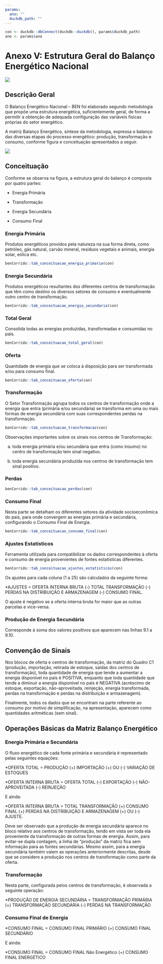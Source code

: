 ```yaml
---
params:
  ano: ""
  duckdb_path: ""
---
```


```r
con <- duckdb::dbConnect(duckdb::duckdb(), params$duckdb_path)
ano <- params$ano
```

# Anexo V: Estrutura Geral do Balanço Energético Nacional {-}

![](../img/capas/imagem_cap_anexo.png)

## Descrição Geral

O Balanço Energético Nacional – BEN foi elaborado segundo metodologia que propõe uma estrutura energética, suficientemente geral, de forma a permitir a obtenção de adequada configuração das variáveis físicas próprias do setor energético.

A matriz Balanço Energético, síntese da metodologia, expressa o balanço das diversas etapas do processo energético: produção, transformação e consumo, conforme figura e conceituação apresentados a seguir.

![](../img/Figura_DescricaoGeral_Anexo_V_PT.png)

## Conceituação

Conforme se observa na figura, a estrutura geral do balanço é composta por quatro partes:

- Energia Primária

- Transformação

- Energia Secundária

- Consumo Final

### Energia Primária

Produtos energéticos providos pela natureza na sua forma direta, como petróleo, gás natural, carvão mineral, resíduos vegetais e animais, energia solar, eólica etc.

```r
benCorrido::tab_conceituacao_energia_primaria(con)
```

### Energia Secundária

Produtos energéticos resultantes dos diferentes centros de transformação que têm como destino os diversos setores de consumo e eventualmente outro centro de transformação.

```r
benCorrido::tab_conceituacao_energia_secundaria(con)
```

### Total Geral

Consolida todas as energias produzidas, transformadas e consumidas no país.

```r
benCorrido::tab_conceituacao_total_geral(con)
```

### Oferta

Quantidade de energia que se coloca à disposição para ser transformada e/ou para consumo final.

```r
benCorrido::tab_conceituacao_oferta(con)
```

### Transformação

O Setor Transformação agrupa todos os centros de transformação onde a energia que entra (primária e/ou secundária) se transforma em uma ou mais formas de energia secundária com suas correspondentes perdas na transformação.

```r
benCorrido::tab_conceituacao_transformacao(con)
```

Observações importantes sobre os sinais nos centros de Transformação:

a) toda energia primária e/ou secundária que entra (como insumo) no centro de transformação tem sinal negativo.

b) toda energia secundária produzida nos centros de transformação tem sinal positivo.

### Perdas

```r
benCorrido::tab_conceituacao_perdas(con)
```

### Consumo Final

Nesta parte se detalham os diferentes setores da atividade socioeconômica do país, para onde convergem as energias primária e secundária, configurando o Consumo Final de Energia.

```r
benCorrido::tab_conceituacao_consumo_final(con)
```

###  Ajustes Estatísticos

Ferramenta utilizada para compatibilizar os dados correspondentes à oferta e consumo de energia provenientes de fontes estatísticas diferentes.

```r
benCorrido::tab_conceituacao_ajustes_estatisticos(con)
```

Os ajustes para cada coluna (1 a 25) são calculados da seguinte forma:

*AJUSTES = OFERTA INTERNA BRUTA (-) TOTAL TRANSFORMAÇÃO (-) PERDAS NA DISTRIBUIÇÃO E ARMAZENAGEM (-) CONSUMO FINAL.

O ajuste é negativo se a oferta interna bruta for maior que as outras parcelas e vice-versa.

### Produção de Energia Secundária

Corresponde à soma dos valores positivos que aparecem nas linhas 9.1 a 9.10.

## Convenção de Sinais

Nos blocos de oferta e centros de transformação, da matriz do Quadro C1 (produção, importação, retirada de estoque, saídas dos centros de transformação), toda quantidade de energia que tende a aumentar a energia disponível no país é POSITIVA, enquanto que toda quantidade que tende a diminuir a energia disponível no país é NEGATIVA (acréscimo de estoque, exportação, não-aproveitada, reinjeção, energia transformada, perdas na transformação e perdas na distribuição e armazenagem).

Finalmente, todos os dados que se encontram na parte referente ao consumo por motivo de simplificação, na apresentação, aparecem como quantidades aritméticas (sem sinal).

## Operações Básicas da Matriz Balanço Energético

### Energia Primária e Secundária

O fluxo energético de cada fonte primária e secundária é representado pelas seguintes equações:

*OFERTA TOTAL = PRODUÇÃO (+) IMPORTAÇÃO (+) OU (-) VARIAÇÃO DE ESTOQUES

*OFERTA INTERNA BRUTA = OFERTA TOTAL (-) EXPORTAÇÃO (-) NÃO-APROVEITADA (-) REINJEÇÃO

E ainda:

*OFERTA INTERNA BRUTA = TOTAL TRANSFORMAÇÃO (+) CONSUMO FINAL (+) PERDAS NA DISTRIBUIÇÃO E ARMAZENAGEM (+) OU (-) AJUSTE.

Deve ser observado que a produção de energia secundária aparece no bloco relativo aos centros de transformação, tendo em vista ser toda ela proveniente da transformação de outras formas de energia. Assim, para evitar-se dupla contagem, a linha de “produção” da matriz fica sem informação para as fontes secundárias. Mesmo assim, para a energia secundária também valem as operações anteriormente descritas, desde que se considere a produção nos centros de transformação como parte da oferta.

### Transformação

Nesta parte, configurada pelos centros de transformação, é observada a seguinte operação:

*PRODUÇÃO DE ENERGIA SECUNDÁRIA = TRANSFORMAÇÃO PRIMÁRIA (+) TRANSFORMAÇÃO SECUNDÁRIA (-) PERDAS NA TRANSFORMAÇÃO

### Consumo Final de Energia

*CONSUMO FINAL = CONSUMO FINAL PRIMÁRIO (+) CONSUMO FINAL SECUNDÁRIO

E ainda:

*CONSUMO FINAL = CONSUMO FINAL Não Energético (+) CONSUMO FINAL ENERGÉTICO